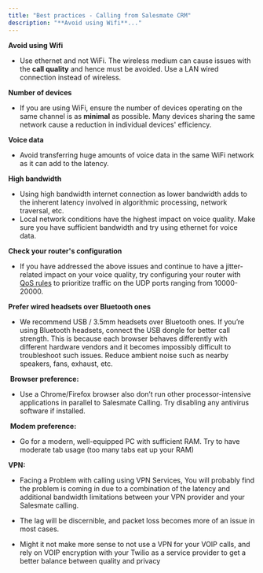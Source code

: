 ```yaml
---
title: "Best practices - Calling from Salesmate CRM"
description: "**Avoid using Wifi**..."
---
```


**Avoid using Wifi**

*   Use ethernet and not WiFi. The wireless medium can cause issues with the **call quality** and hence must be avoided. Use a LAN wired connection instead of wireless.

**Number of devices**

*   If you are using WiFi, ensure the number of devices operating on the same channel is as **minimal** as possible. Many devices sharing the same network cause a reduction in individual devices' efficiency.

**Voice data**

*   Avoid transferring huge amounts of voice data in the same WiFi network as it can add to the latency. 

**High bandwidth**

*   Using high bandwidth internet connection as lower bandwidth adds to the inherent latency involved in algorithmic processing, network traversal, etc.
*   Local network conditions have the highest impact on voice quality. Make sure you have sufficient bandwidth and try using ethernet for voice data.

**Check your router's configuration**

*   If you have addressed the above issues and continue to have a jitter-related impact on your voice quality, try configuring your router with [QoS rules](http://www.pcworld.com/article/212867/optimize_your_office_router_for_voip_video.html) to prioritize traffic on the UDP ports ranging from 10000-20000.

**Prefer wired headsets over Bluetooth ones**

*   We recommend USB / 3.5mm headsets over Bluetooth ones. If you’re using Bluetooth headsets, connect the USB dongle for better call strength. This is because each browser behaves differently with different hardware vendors and it becomes impossibly difficult to troubleshoot such issues. Reduce ambient noise such as nearby speakers, fans, exhaust, etc.

 **Browser preference:** 

*   Use a Chrome/Firefox browser also don’t run other processor-intensive applications in parallel to Salesmate Calling. Try disabling any antivirus software if installed.

 **Modem preference:** 

*   Go for a modern, well-equipped PC with sufficient RAM. Try to have moderate tab usage (too many tabs eat up your RAM)

**VPN:**

*   Facing a Problem with calling using VPN Services, You will probably find the problem is coming in due to a combination of the latency and additional bandwidth limitations between your VPN provider and your Salesmate calling. 
    
*   The lag will be discernible, and packet loss becomes more of an issue in most cases.
    
*   Might it not make more sense to not use a VPN for your VOIP calls, and rely on VOIP encryption with your Twilio as a service provider to get a better balance between quality and privacy
